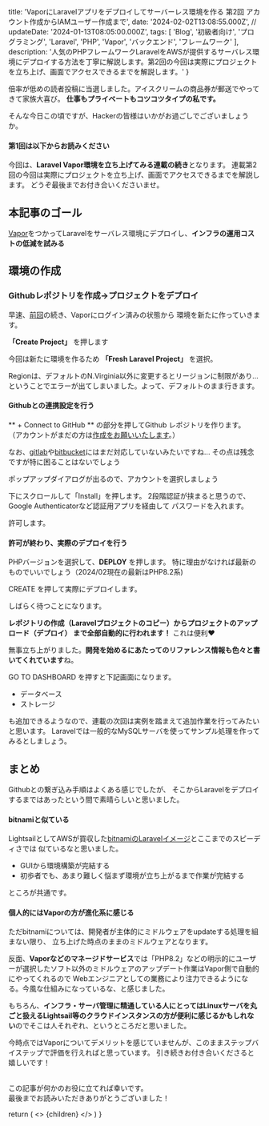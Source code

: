 
  title: 'VaporにLaravelアプリをデプロイしてサーバーレス環境を作る 第2回 アカウント作成からIAMユーザー作成まで',
  date: '2024-02-02T13:08:55.000Z',
//  updateDate: '2024-01-13T08:05:00.000Z',
  tags: [
    'Blog',
    '初級者向け',
    'プログラミング',
    'Laravel',
    'PHP',
    'Vapor',
    'バックエンド',
    'フレームワーク'
  ],
  description: '人気のPHPフレームワークLaravelをAWSが提供するサーバレス環境にデプロイする方法を丁寧に解説します。第2回の今回は実際にプロジェクトを立ち上げ、画面でアクセスできるまでを解説します。'
}

倍率が低めの読者投稿に当選しました。アイスクリームの商品券が郵送でやってきて家族大喜び。
**仕事もプライベートもコツコツタイプの私です。**

そんな今日この頃ですが、Hackerの皆様はいかがお過ごしでございましょうか。

#### 第1回は以下からお読みください

今回は、**Laravel Vapor環境を立ち上げてみる連載の続き**となります。
連載第2回の今回は実際にプロジェクトを立ち上げ、画面でアクセスできるまでを解説します。
どうぞ最後までお付き合いくださいませ。

<RichLink
url="https://moldspoon.jp/blog/posts/deploy-to-laravel-vapor" 
moldspoonIcon={true}
title="VaporにLaravelアプリをデプロイしてサーバーレス環境を作る 第1回 アカウント作成からIAMユーザー作成まで" 
subtitle="本連載は、かなり丁寧に手順を書いていきますので、環境構築に慣れておられる方にとってはちょっと冗長かもしれません..."
targetBlank={true}
/>

## 本記事のゴール

[Vapor](https://vapor.laravel.com/)をつかってLaravelをサーバレス環境にデプロイし、**インフラの運用コストの低減を試みる** 

## 環境の作成

### Githubレポジトリを作成→プロジェクトをデプロイ

早速、[前回](https://moldspoon.jp/blog/posts/deploy-to-laravel-vapor)の続き、Vaporにログイン済みの状態から
環境を新たに作っていきます。

<MdxImage month="202401" image="vp201.png" annotation="" />

**「Create Project」** を押します
<MdxImage month="202401" image="vp202.png" annotation="" />

今回は新たに環境を作るため **「Fresh Laravel Project」** を選択。
<MdxImage month="202401" image="vp203.png" annotation="" />

Regionは、デフォルトのN.Virginia以外に変更するとリージョンに制限があり...
ということでエラーが出てしまいました。よって、デフォルトのまま行きます。

#### Githubとの連携設定を行う

** + Connect to GitHub ** の部分を押してGithub レポジトリを作ります。
（アカウントがまだの方は[作成をお願いいたします](https://docs.github.com/ja/repositories/creating-and-managing-repositories/quickstart-for-repositories)。）
<MdxImage month="202401" image="vp205.png" annotation="" />

なお、[gitlab](https://gitlab.com/)や[bitbucket](https://bitbucket.org/)にはまだ対応していないみたいですね...
その点は残念ですが特に困ることはないでしょう

<MdxImage month="202401" image="vp206.png" annotation="" />

ポップアップダイアログが出るので、アカウントを選択しましょう

<MdxImage month="202401" image="vp207.png" annotation="" />

下にスクロールして「Install」を押します。
2段階認証が挟まると思うので、Google Authenticatorなど認証用アプリを経由して
パスワードを入れます。

<MdxImage month="202401" image="vp208.png" annotation="" />

許可します。

#### 許可が終わり、実際のデプロイを行う


PHPバージョンを選択して、**DEPLOY** を押します。
特に理由がなければ最新のものでいいでしょう（2024/02現在の最新はPHP8.2系)

<MdxImage month="202401" image="vp209.png" annotation="" />

<span className="hoso">CREATE を押して実際にデプロイ</span>します。

<MdxImage month="202401" image="vp210.png" annotation="" />

しばらく待つことになります。

**レポジトリの作成（Laravelプロジェクトのコピー）からプロジェクトのアップロード（デプロイ）
まで全部自動的に行われます！** これは便利❤️

<MdxImage month="202401" image="vp211.png" annotation="" />

無事立ち上がりました。**開発を始めるにあたってのリファレンス情報も色々と書いてくれています**ね。

GO TO DASHBOARD を押すと下記画面になります。

- データベース
- ストレージ

も追加できるようなので、連載の次回は実例を踏まえて追加作業を行ってみたいと思います。
Laravelでは一般的なMySQLサーバを使ってサンプル処理を作ってみるとしましょう。

<MdxImage month="202401" image="vp211.png" annotation="" />


## まとめ

Githubとの繋ぎ込み手順はよくある感じでしたが、
そこからLaravelをデプロイするまではあったという間で素晴らしいと思いました。

#### bitnamiと似ている

LightsailとしてAWSが買収した[bitnamiのLaravelイメージ](https://bitnami.com/stack/laravel)とここまでのスピーディさでは
似ているなと思いました。

- GUIから環境構築が完結する
- 初歩者でも、あまり難しく悩まず環境が立ち上がるまで作業が完結する

ところが共通です。
<br />

#### 個人的にはVaporの方が進化系に感じる

ただbitnamiについては、開発者が主体的にミドルウェアをupdateする処理を組まない限り、
立ち上げた時点のままのミドルウェアとなります。

反面、**Vaporなどのマネージドサービス**では「PHP8.2」などの明示的にユーザーが選択したソフト以外の<span className="hoso">ミドルウェアのアップデート作業はVapor側で自動的にやってくれるので
Webエンジニアとしての業務により注力できるようになる。</span>今風な仕組みになっているな、と感じました。

もちろん、**インフラ・サーバ管理に精通している人にとってはLinuxサーバを丸ごと扱えるLightsail等のクラウドインスタンスの方が便利に感じるかもしれない**のでそこは人それぞれ、というところだと思いました。

<span className="hoso">今時点ではVaporについてデメリットを感じていません</span>が、このままステップバイステップで評価を行えればと思っています。
引き続きお付き合いくださると嬉しいです！

<br />
この記事が何かのお役に立てれば幸いです。<br />
最後までお読みいただきありがとうございました！

  return (
    <Layout meta={meta}>
      <>
        {children}
      </>
    </Layout>
  )
}


